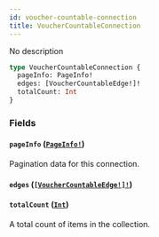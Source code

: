 ```yaml
---
id: voucher-countable-connection
title: VoucherCountableConnection
---
```


No description

```graphql
type VoucherCountableConnection {
  pageInfo: PageInfo!
  edges: [VoucherCountableEdge!]!
  totalCount: Int
}
```

### Fields

#### `pageInfo` ([`PageInfo!`](/api-reference/objects/page-info.mdx))

Pagination data for this connection.

#### `edges` ([`[VoucherCountableEdge!]!`](/api-reference/objects/voucher-countable-edge.mdx))

#### `totalCount` ([`Int`](/api-reference/scalars/int.mdx))

A total count of items in the collection.
